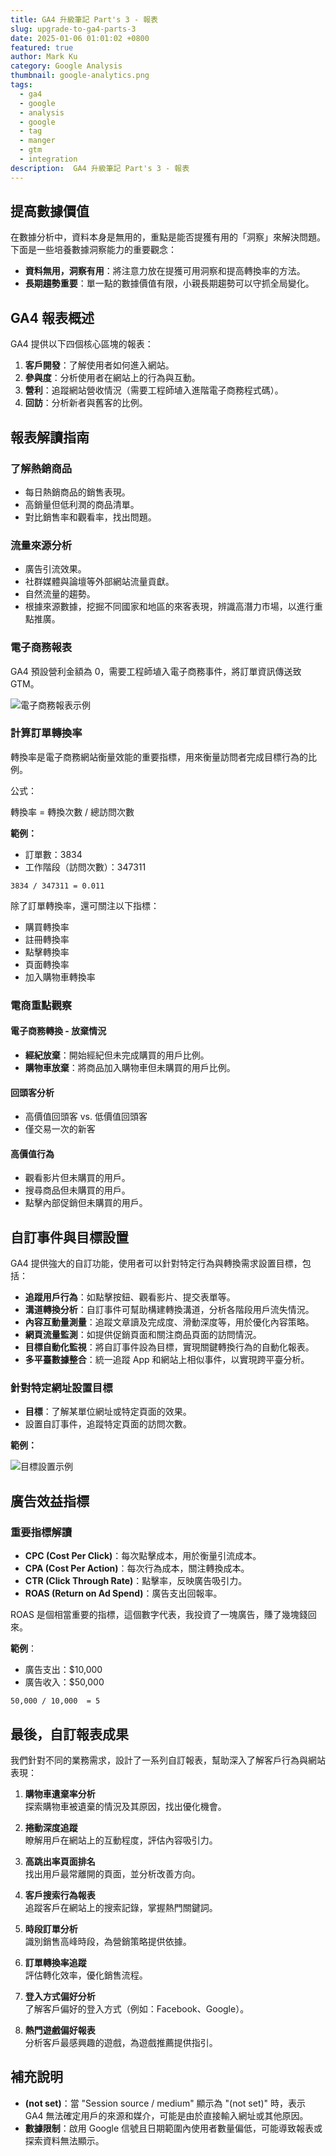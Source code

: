 ```yaml
---
title: GA4 升級筆記 Part's 3 - 報表
slug: upgrade-to-ga4-parts-3
date: 2025-01-06 01:01:02 +0800
featured: true
author: Mark Ku
category: Google Analysis
thumbnail: google-analytics.png
tags:
  - ga4
  - google
  - analysis
  - google
  - tag
  - manger
  - gtm
  - integration
description:  GA4 升級筆記 Part's 3 - 報表
---
```

## 提高數據價值

在數據分析中，資料本身是無用的，重點是能否提獲有用的「洞察」來解決問題。下面是一些培養數據洞察能力的重要觀念：

- **資料無用，洞察有用**：將注意力放在提獲可用洞察和提高轉換率的方法。
- **長期趨勢重要**：單一點的數據價值有限，小親長期趨勢可以守抓全局變化。

## GA4 報表概述

GA4 提供以下四個核心區塊的報表：

1. **客戶開發**：了解使用者如何進入網站。
2. **參與度**：分析使用者在網站上的行為與互動。
3. **營利**：追蹤網站營收情況（需要工程師埴入進階電子商務程式碼）。
4. **回訪**：分析新者與舊客的比例。

## 報表解讀指南

### 了解熱銷商品

- 每日熱銷商品的銷售表現。
- 高銷量但低利潤的商品清單。
- 對比銷售率和觀看率，找出問題。

### 流量來源分析

- 廣告引流效果。
- 社群媒體與論壇等外部網站流量貢獻。
- 自然流量的趨勢。
- 根據來源數據，挖掘不同國家和地區的來客表現，辨識高潛力市場，以進行重點推廣。

### 電子商務報表

GA4 預設營利金額為 0，需要工程師埴入電子商務事件，將訂單資訊傳送致 GTM。

![電子商務報表示例](revenue-report.png)

### 計算訂單轉換率

轉換率是電子商務網站衡量效能的重要指標，用來衡量訪問者完成目標行為的比例。

公式：

轉換率 = 轉換次數 / 總訪問次數

**範例：**

- 訂單數：3834
- 工作階段（訪問次數）：347311

```
3834 / 347311 = 0.011
```

除了訂單轉換率，還可關注以下指標：

- 購買轉換率
- 註冊轉換率
- 點擊轉換率
- 頁面轉換率
- 加入購物車轉換率

### 電商重點觀察

#### **電子商務轉換 - 放棄情況**

- **經紀放棄**：開始經紀但未完成購買的用戶比例。
- **購物車放棄**：將商品加入購物車但未購買的用戶比例。

#### **回頭客分析**

- 高價值回頭客 vs. 低價值回頭客
- 僅交易一次的新客

#### **高價值行為**

- 觀看影片但未購買的用戶。
- 搜尋商品但未購買的用戶。
- 點擊內部促銷但未購買的用戶。

## 自訂事件與目標設置

GA4 提供強大的自訂功能，使用者可以針對特定行為與轉換需求設置目標，包括：

- **追蹤用戶行為**：如點擊按鈕、觀看影片、提交表單等。
- **溝道轉換分析**：自訂事件可幫助構建轉換溝道，分析各階段用戶流失情況。
- **內容互動量測量**：追蹤文章讀及完成度、滑動深度等，用於優化內容策略。
- **網頁流量監測**：如提供促銷頁面和關注商品頁面的訪問情況。
- **目標自動化監視**：將自訂事件設為目標，實現關鍵轉換行為的自動化報表。
- **多平臺數據整合**：統一追蹤 App 和網站上相似事件，以實現跨平臺分析。

### 針對特定網址設置目標

- **目標**：了解某單位網址或特定頁面的效果。
- 設置自訂事件，追蹤特定頁面的訪問次數。

**範例：**

![目標設置示例](conversion-report.png)

## 廣告效益指標

### 重要指標解讀

- **CPC (Cost Per Click)**：每次點擊成本，用於衡量引流成本。
- **CPA (Cost Per Action)**：每次行為成本，關注轉換成本。
- **CTR (Click Through Rate)**：點擊率，反映廣告吸引力。
- **ROAS (Return on Ad Spend)**：廣告支出回報率。

ROAS 是個相當重要的指標，這個數字代表，我投資了一塊廣告，賺了幾塊錢回來。

**範例**：

- 廣告支出：$10,000
- 廣告收入：$50,000
```
50,000 / 10,000  = 5
```

## 最後，自訂報表成果
我們針對不同的業務需求，設計了一系列自訂報表，幫助深入了解客戶行為與網站表現：

1. **購物車遺棄率分析**  
   探索購物車被遺棄的情況及其原因，找出優化機會。
   
2. **捲動深度追蹤**  
   瞭解用戶在網站上的互動程度，評估內容吸引力。

3. **高跳出率頁面排名**  
   找出用戶最常離開的頁面，並分析改善方向。

4. **客戶搜索行為報表**  
   追蹤客戶在網站上的搜索記錄，掌握熱門關鍵詞。

5. **時段訂單分析**  
   識別銷售高峰時段，為營銷策略提供依據。

6. **訂單轉換率追蹤**  
   評估轉化效率，優化銷售流程。

7. **登入方式偏好分析**  
   了解客戶偏好的登入方式（例如：Facebook、Google）。

8. **熱門遊戲偏好報表**  
   分析客戶最感興趣的遊戲，為遊戲推薦提供指引。

## 補充說明
- **(not set)**：當 "Session source / medium" 顯示為 "(not set)" 時，表示 GA4 無法確定用戶的來源和媒介，可能是由於直接輸入網址或其他原因。
- **數據限制**：啟用 Google 信號且日期範圍內使用者數量偏低，可能導致報表或探索資料無法顯示。


